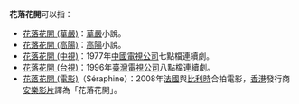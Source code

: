 '''花落花開'''可以指：
*[[花落花開_(華嚴)|花落花開 (華嚴)]]：[[華嚴_(作家)|華嚴]]小說。
*[[花落花開_(高陽)|花落花開 (高陽)]]：[[高阳_(作家)|高陽]]小說。
*[[花落花開_(中視)|花落花開 (中視)]]：1977年[[中國電視公司|中國電視公司]]七點檔連續劇。
*[[花落花開_(台視)|花落花開 (台視)]]：1996年[[臺灣電視公司|臺灣電視公司]]八點檔連續劇。
*[[花落花開_(電影)|花落花開 (電影)]]（Séraphine）：2008年[[法國|法國]]與[[比利時|比利時]]合拍電影，[[香港|香港]]發行商[[安樂影片|安樂影片]]譯為「花落花開」。

{{Disambig|Cat=四字作品消歧義}}